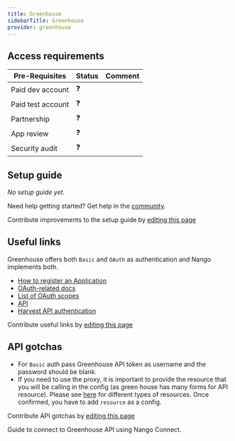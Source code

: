 ```yaml
---
title: Greenhouse
sidebarTitle: Greenhouse
provider: greenhouse
---
```




<Overview />
<PreBuiltTooling />
<PreBuiltUseCases />

## Access requirements
| Pre-Requisites | Status | Comment|
| - | - | - |
| Paid dev account | ❓ |  |
| Paid test account | ❓ |  |
| Partnership | ❓ | |
| App review | ❓ |  |
| Security audit | ❓ | |


## Setup guide

_No setup guide yet._

<Tip>Need help getting started? Get help in the [community](https://nango.dev/slack).</Tip>

<Note>Contribute improvements to the setup guide by [editing this page](https://github.com/nangohq/nango/tree/master/docs-v2/integrations/all/greenhouse.mdx)</Note>


## Useful links
Greenhouse offers both `Basic` and `OAuth` as authentication and Nango implements both.

-   [How to register an Application](https://developers.greenhouse.io/candidate-ingestion.html#authentication)
-   [OAuth-related docs](https://developers.greenhouse.io/candidate-ingestion.html#introduction)
-   [List of OAuth scopes](https://developers.greenhouse.io/candidate-ingestion.html#oauth-scopes)
-   [API](https://developers.greenhouse.io)
-   [Harvest API authentication](https://developers.greenhouse.io/harvest.html#authentication)

<Note>Contribute useful links by [editing this page](https://github.com/nangohq/nango/tree/master/docs-v2/integrations/all/greenhouse.mdx)</Note>

## API gotchas

- For `Basic` auth pass Greenhouse API token as username and the password should be blank.
- If you need to use the proxy, it is important to provide the resource that you will be calling in the config (as green house has many forms for API resource). Please see [here](https://developers.greenhouse.io/) for different types of resources. Once confirmed, you have to add `resource` as a config.

<Note>Contribute API gotchas by [editing this page](https://github.com/nangohq/nango/tree/master/docs-v2/integrations/all/greenhouse.mdx)</Note>

<Card title="Connect to Grennhouse" icon="link" href="/integrations/all/greenhouse-basic/connect" horizontal>
  Guide to connect to Greenhouse API using Nango Connect.
</Card>
